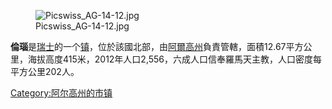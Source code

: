 [[Image:Picswiss_AG-14-12.jpg|right]]

'''倫瑙'''是[[瑞士|瑞士]]的一个[[瑞士市镇|镇]]，位於該國北部，由[[阿爾高州|阿爾高州]]負責管轄，面積12.67平方公里，海拔高度415米，2012年人口2,556，六成人口信奉羅馬天主教，人口密度每平方公里202人。

{{Switzerland-geo-stub}}
[[Category:阿尔高州的市镇|Category:阿尔高州的市镇]]